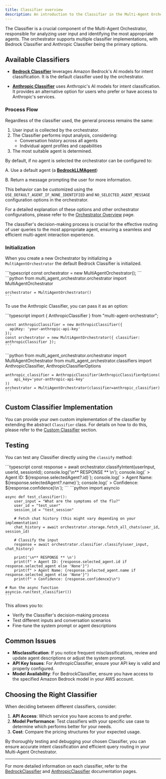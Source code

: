 ```yaml
---
title: Classifier overview
description: An introduction to the Classifier in the Multi-Agent Orchestrator
---
```


The Classifier is a crucial component of the Multi-Agent Orchestrator, responsible for analyzing user input and identifying the most appropriate agents. The orchestrator supports multiple classifier implementations, with Bedrock Classifier and Anthropic Classifier being the primary options.

## Available Classifiers

- **[Bedrock Classifier](/multi-agent-orchestrator/classifiers/built-in/bedrock-classifier)** leverages Amazon Bedrock's AI models for intent classification. It is the default classifier used by the orchestrator.

- **[Anthropic Classifier](/multi-agent-orchestrator/classifiers/built-in/anthropic-classifier)** uses Anthropic's AI models for intent classification. It provides an alternative option for users who prefer or have access to Anthropic's services.

### Process Flow

Regardless of the classifier used, the general process remains the same:

1. User input is collected by the orchestrator.
2. The Classifier performs input analysis, considering:
   - Conversation history across all agents
   - Individual agent profiles and capabilities
3. The most suitable agent is determined.

By default, if no agent is selected the orchestrator can be configured to:

A. Use a default agent (a **[BedrockLLMAgent](/multi-agent-orchestrator/agents/built-in/bedrock-llm-agent)**)

B. Return a message prompting the user for more information.

This behavior can be customized using the `USE_DEFAULT_AGENT_IF_NONE_IDENTIFIED` and `NO_SELECTED_AGENT_MESSAGE` configuration options in the orchestrator. 

For a detailed explanation of these options and other orchestrator configurations, please refer to the [Orchestrator Overview](/multi-agent-orchestrator/orchestrator/overview#agent-selection-and-default-behavior) page.

The classifier's decision-making process is crucial for the effective routing of user queries to the most appropriate agent, ensuring a seamless and efficient multi-agent interaction experience.
### Initialization

When you create a new Orchestrator by initializing a `MultiAgentOrchestrator` the default Bedrock Classifier is initialized.


<Tabs syncKey="runtime">
  <TabItem label="TypeScript" icon="seti:typescript" color="blue">
    ```typescript
    const orchestrator = new MultiAgentOrchestrator();
    ```
  </TabItem>
  <TabItem label="Python" icon="seti:python">
    ```python
    from multi_agent_orchestrator.orchestrator import MultiAgentOrchestrator

    orchestrator = MultiAgentOrchestrator()
    ```
  </TabItem>
</Tabs>

To use the Anthropic Classifier, you can pass it as an option:

<Tabs syncKey="runtime">
  <TabItem label="TypeScript" icon="seti:typescript" color="blue">
    ```typescript
    import { AnthropicClassifier } from "multi-agent-orchestrator";

    const anthropicClassifier = new AnthropicClassifier({
      apiKey: 'your-anthropic-api-key'
    });
    const orchestrator = new MultiAgentOrchestrator({ classifier: anthropicClassifier });
    ```
  </TabItem>
  <TabItem label="Python" icon="seti:python">
    ```python
    from multi_agent_orchestrator.orchestrator import MultiAgentOrchestrator
    from multi_agent_orchestrator.classifiers import AnthropicClassifier, AnthropicClassifierOptions

    anthropic_classifier = AnthropicClassifier(AnthropicClassifierOptions(
        api_key='your-anthropic-api-key'
    ))
    orchestrator = MultiAgentOrchestrator(classifier=anthropic_classifier)
    ```
  </TabItem>
</Tabs>

## Custom Classifier Implementation

You can provide your own custom implementation of the classifier by extending the abstract `Classifier` class. For details on how to do this, please refer to the [Custom Classifier](/multi-agent-orchestrator/classifiers/custom-classifier) section.

## Testing

You can test any Classifier directly using the `classify` method:

<Tabs syncKey="runtime">
  <TabItem label="TypeScript" icon="seti:typescript" color="blue">
    ```typescript
    const response = await orchestrator.classifyIntent(userInput, userId, sessionId);
    console.log('\n** RESPONSE ** \n');
    console.log(` > Agent ID: ${response.selectedAgent?.id}`);
    console.log(` > Agent Name: ${response.selectedAgent?.name}`);
    console.log(` > Confidence: ${response.confidence}\n`);
    ```
  </TabItem>
  <TabItem label="Python" icon="seti:python">
    ```python
    import asyncio

    async def test_classifier():
        user_input = "What are the symptoms of the flu?"
        user_id = "test_user"
        session_id = "test_session"
        
        # Fetch chat history (this might vary depending on your implementation)
        chat_history = await orchestrator.storage.fetch_all_chats(user_id, session_id)
        
        # Classify the input
        response = await orchestrator.classifier.classify(user_input, chat_history)
        
        print('\n** RESPONSE ** \n')
        print(f" > Agent ID: {response.selected_agent.id if response.selected_agent else 'None'}")
        print(f" > Agent Name: {response.selected_agent.name if response.selected_agent else 'None'}")
        print(f" > Confidence: {response.confidence}\n")

    # Run the async function
    asyncio.run(test_classifier())
    ```
  </TabItem>
</Tabs>

This allows you to:
- Verify the Classifier's decision-making process
- Test different inputs and conversation scenarios
- Fine-tune the system prompt or agent descriptions

## Common Issues

- **Misclassification**: If you notice frequent misclassifications, review and update agent descriptions or adjust the system prompt.
- **API Key Issues**: For AnthropicClassifier, ensure your API key is valid and properly configured.
- **Model Availability**: For BedrockClassifier, ensure you have access to the specified Amazon Bedrock model in your AWS account.

## Choosing the Right Classifier

When deciding between different classifiers, consider:

1. **API Access**: Which service you have access to and prefer.
2. **Model Performance**: Test classifiers with your specific use case to determine which performs better for your needs.
3. **Cost**: Compare the pricing structures for your expected usage.

By thoroughly testing and debugging your chosen Classifier, you can ensure accurate intent classification and efficient query routing in your Multi-Agent Orchestrator.

---

For more detailed information on each classifier, refer to the [BedrockClassifier](/multi-agent-orchestrator/classifiers/built-in/bedrock-classifier) and [AnthropicClassifier](/classifiers/built-in/anthropic-classifier) documentation pages.